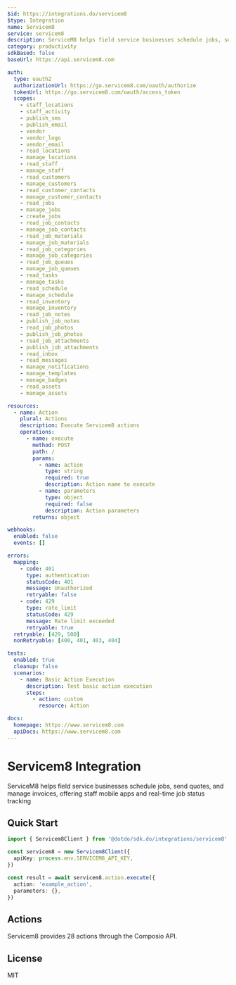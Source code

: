 ```yaml
---
$id: https://integrations.do/servicem8
$type: Integration
name: Servicem8
service: servicem8
description: ServiceM8 helps field service businesses schedule jobs, send quotes, and manage invoices, offering staff mobile apps and real-time job status tracking
category: productivity
sdkBased: false
baseUrl: https://api.servicem8.com

auth:
  type: oauth2
  authorizationUrl: https://go.servicem8.com/oauth/authorize
  tokenUrl: https://go.servicem8.com/oauth/access_token
  scopes:
    - staff_locations
    - staff_activity
    - publish_sms
    - publish_email
    - vendor
    - vendor_logo
    - vendor_email
    - read_locations
    - manage_locations
    - read_staff
    - manage_staff
    - read_customers
    - manage_customers
    - read_customer_contacts
    - manage_customer_contacts
    - read_jobs
    - manage_jobs
    - create_jobs
    - read_job_contacts
    - manage_job_contacts
    - read_job_materials
    - manage_job_materials
    - read_job_categories
    - manage_job_categories
    - read_job_queues
    - manage_job_queues
    - read_tasks
    - manage_tasks
    - read_schedule
    - manage_schedule
    - read_inventory
    - manage_inventory
    - read_job_notes
    - publish_job_notes
    - read_job_photos
    - publish_job_photos
    - read_job_attachments
    - publish_job_attachments
    - read_inbox
    - read_messages
    - manage_notifications
    - manage_templates
    - manage_badges
    - read_assets
    - manage_assets

resources:
  - name: Action
    plural: Actions
    description: Execute Servicem8 actions
    operations:
      - name: execute
        method: POST
        path: /
        params:
          - name: action
            type: string
            required: true
            description: Action name to execute
          - name: parameters
            type: object
            required: false
            description: Action parameters
        returns: object

webhooks:
  enabled: false
  events: []

errors:
  mapping:
    - code: 401
      type: authentication
      statusCode: 401
      message: Unauthorized
      retryable: false
    - code: 429
      type: rate_limit
      statusCode: 429
      message: Rate limit exceeded
      retryable: true
  retryable: [429, 500]
  nonRetryable: [400, 401, 403, 404]

tests:
  enabled: true
  cleanup: false
  scenarios:
    - name: Basic Action Execution
      description: Test basic action execution
      steps:
        - action: custom
          resource: Action

docs:
  homepage: https://www.servicem8.com
  apiDocs: https://www.servicem8.com
---
```


# Servicem8 Integration

ServiceM8 helps field service businesses schedule jobs, send quotes, and manage invoices, offering staff mobile apps and real-time job status tracking

## Quick Start

```typescript
import { Servicem8Client } from '@dotdo/sdk.do/integrations/servicem8'

const servicem8 = new Servicem8Client({
  apiKey: process.env.SERVICEM8_API_KEY,
})

const result = await servicem8.action.execute({
  action: 'example_action',
  parameters: {},
})
```

## Actions

Servicem8 provides 28 actions through the Composio API.

## License

MIT
